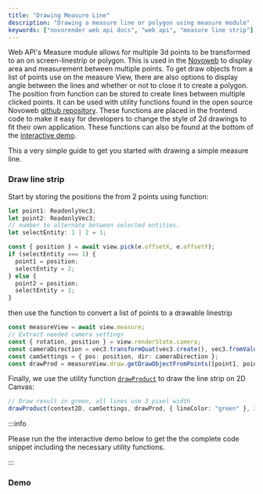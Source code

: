 ```yaml
---
title: "Drawing Measure Line"
description: "Drawing a measure line or polygon using measure module"
keywords: ["novorender web api docs", "web api", "measure line strip"]
---
```


 

Web API's Measure module allows for multiple 3d points to be transformed to an on screen-linestrip or polygon. This is used in the [Novoweb](https://explorer.novorender.com/) to display area and measurement between multiple points.
To get draw objects from a list of points use <CodeLink type="class" name="DrawModule.getdrawobjectfrompoints" /> on the measure View, there are also options to display angle between the lines and whether or not to close it to create a polygon. The position from <CodeLink type="class" name="View.pick"/> function can be stored to create lines between multiple clicked points.
It can be used with utility functions found in the open source Novoweb [github repository](https://github.com/novorender/novoweb/blob/develop/src/features/engine2D/utils.ts).
These functions are placed in the frontend code to make it easy for developers to change the style of 2d drawings to fit their own application.
These functions can also be found at the bottom of the [interactive demo](#demo).

This a very simple guide to get you started with drawing a simple measure line.

### Draw line strip

Start by storing the positions the from 2 points using <CodeLink type="class" name="View.pick"/> function:

```typescript
let point1: ReadonlyVec3;
let point2: ReadonlyVec3;
// number to alternate between selected entities.
let selectEntity: 1 | 2 = 1;

const { position } = await view.pick(e.offsetX, e.offsetY);
if (selectEntity === 1) {
  point1 = position;
  selectEntity = 2;
} else {
  point2 = position;
  selectEntity = 1;
}
```

then use the <CodeLink type="class" name="DrawModule.getdrawobjectfrompoints" /> function to convert a list of points to a drawable linestrip

```typescript
const measureView = await view.measure;
// Extract needed camera settings
const { rotation, position } = view.renderState.camera;
const cameraDirection = vec3.transformQuat(vec3.create(), vec3.fromValues(0, 0, -1), rotation);
const camSettings = { pos: position, dir: cameraDirection };
const drawProd = measureView.draw.getDrawObjectFromPoints([point1, point2], false, false);
```

Finally, we use the utility function <code>[drawProduct](https://github.com/novorender/novoweb/blob/3409db4172c8cd7e15ed833c41547682c5c016eb/src/features/engine2D/utils.ts#L31-L93)</code> to draw the line strip on 2D Canvas:

```typescript
// Draw result in green, all lines use 3 pixel width
drawProduct(context2D, camSettings, drawProd, { lineColor: "green" }, 3, { type: "default" });
```

:::info

Please run the the interactive demo below to get the the complete code snippet including the necessary utility functions.

:::

### Demo
<PlaygroundComponent demoKey="measure.measure_line" />

